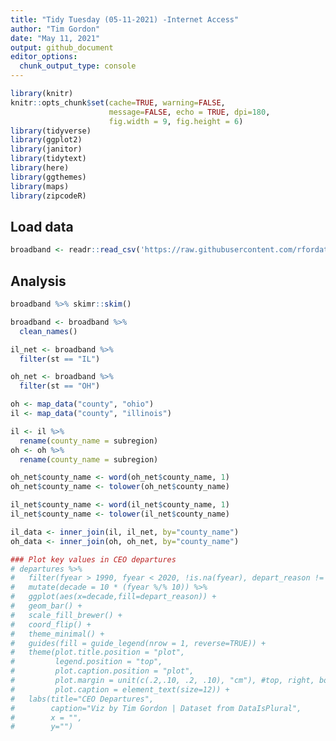 ```yaml
---
title: "Tidy Tuesday (05-11-2021) -Internet Access"
author: "Tim Gordon"
date: "May 11, 2021"
output: github_document
editor_options:
  chunk_output_type: console
---
```


```r
library(knitr)
knitr::opts_chunk$set(cache=TRUE, warning=FALSE,
                      message=FALSE, echo = TRUE, dpi=180,
                      fig.width = 9, fig.height = 6)
library(tidyverse)
library(ggplot2)
library(janitor)
library(tidytext)
library(here)
library(ggthemes)
library(maps)
library(zipcodeR)
```

## Load data

```r
broadband <- readr::read_csv('https://raw.githubusercontent.com/rfordatascience/tidytuesday/master/data/2021/2021-05-11/broadband.csv')

```

## Analysis


```r
broadband %>% skimr::skim()

broadband <- broadband %>%
  clean_names() 

il_net <- broadband %>%
  filter(st == "IL")

oh_net <- broadband %>%
  filter(st == "OH")

oh <- map_data("county", "ohio")
il <- map_data("county", "illinois")

il <- il %>%
  rename(county_name = subregion)
oh <- oh %>%
  rename(county_name = subregion)

oh_net$county_name <- word(oh_net$county_name, 1)
oh_net$county_name <- tolower(oh_net$county_name)

il_net$county_name <- word(il_net$county_name, 1)
il_net$county_name <- tolower(il_net$county_name)


```


```r

il_data <- inner_join(il, il_net, by="county_name")
oh_data <- inner_join(oh, oh_net, by="county_name")

```


```r
### Plot key values in CEO departures
# departures %>%
#   filter(fyear > 1990, fyear < 2020, !is.na(fyear), depart_reason != 'No Departure', depart_reason != 'Other', depart_reason != 'CEO Missing Data') %>%
#   mutate(decade = 10 * (fyear %/% 10)) %>%
#   ggplot(aes(x=decade,fill=depart_reason)) +
#   geom_bar() +
#   scale_fill_brewer() +
#   coord_flip() +
#   theme_minimal() +
#   guides(fill = guide_legend(nrow = 1, reverse=TRUE)) +
#   theme(plot.title.position = "plot",
#         legend.position = "top",
#         plot.caption.position = "plot",
#         plot.margin = unit(c(.2,.10, .2, .10), "cm"), #top, right, bottom, left
#         plot.caption = element_text(size=12)) +
#   labs(title="CEO Departures",
#        caption="Viz by Tim Gordon | Dataset from DataIsPlural",
#        x = "",
#        y="") 
 

```





